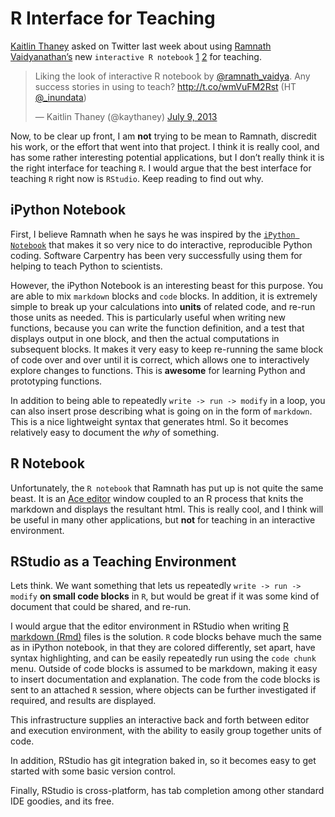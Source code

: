 # R Interface for Teaching


[Kaitlin Thaney](https://twitter.com/intent/user?screen_name=kaythaney&tw_i=354635159447941120&tw_p=tweetembed) asked on Twitter last week about using [Ramnath Vaidyanathan's](https://twitter.com/intent/user?screen_name=ramnath_vaidya&tw_i=354599459868508160&tw_p=tweetembed) new `interactive R notebook` [1](http://ramnathv.github.io/rNotebook/) [2](https://github.com/ramnathv/rNotebook) for teaching.

<blockquote class="twitter-tweet"><p>Liking the look of interactive R notebook by <a href="https://twitter.com/ramnath_vaidya">@ramnath_vaidya</a>. Any success stories in using to teach? <a href="http://t.co/wmVuFM2Rst">http://t.co/wmVuFM2Rst</a> (HT <a href="https://twitter.com/_inundata">@_inundata</a>)</p>&mdash; Kaitlin Thaney (@kaythaney) <a href="https://twitter.com/kaythaney/statuses/354635159447941120">July 9, 2013</a></blockquote>
<script async src="//platform.twitter.com/widgets.js" charset="utf-8"></script>

Now, to be clear up front, I am **not** trying to be mean to Ramnath, discredit his work, or the effort that went into that project. I think it is really cool, and has some rather interesting potential applications, but I don't really think it is the right interface for teaching `R`. I would argue that the best interface for teaching `R` right now is `RStudio`. Keep reading to find out why.

## iPython Notebook

First, I believe Ramnath when he says he was inspired by the [`iPython Notebook`](http://ipython.org/notebook.html) that makes it so very nice to do interactive, reproducible Python coding. Software Carpentry has been very successfully using them for helping to teach Python to scientists.

However, the iPython Notebook is an interesting beast for this purpose. You are able to mix `markdown` blocks and `code` blocks. In addition, it is extremely simple to break up your calculations into **units** of related code, and re-run those units as needed. This is particularly useful when writing new functions, because you can write the function definition, and a test that displays output in one block, and then the actual computations in subsequent blocks. It makes it very easy to keep re-running the same block of code over and over until it is correct, which allows one to interactively explore changes to functions. This is **awesome** for learning Python and prototyping functions.

In addition to being able to repeatedly `write -> run -> modify` in a loop, you can also insert prose describing what is going on in the form of `markdown`. This is a nice lightweight syntax that generates html. So it becomes relatively easy to document the *why* of something.


## R Notebook

Unfortunately, the `R notebook` that Ramnath has put up is not quite the same beast. It is an [Ace editor](http://ajaxorg.github.io/ace/#nav=about) window coupled to an R process that knits the markdown and displays the resultant html. This is really cool, and I think will be useful in many other applications, but **not** for teaching in an interactive environment. 

## RStudio as a Teaching Environment

Lets think. We want something that lets us repeatedly `write -> run -> modify` **on small code blocks** in `R`, but would be great if it was some kind of document that could be shared, and re-run.

I would argue that the editor environment in RStudio when writing [R markdown (Rmd)](http://www.rstudio.com/ide/docs/authoring/using_markdown) files is the solution. `R` code blocks behave much the same as in iPython notebook, in that they are colored differently, set apart, have syntax highlighting, and can be easily repeatedly run using the `code chunk` menu. Outside of code blocks is assumed to be markdown, making it easy to insert documentation and explanation. The code from the code blocks is sent to an attached `R` session, where objects can be further investigated if required, and results are displayed.

This infrastructure supplies an interactive back and forth between editor and execution environment, with the ability to easily group together units of code.

In addition, RStudio has git integration baked in, so it becomes easy to get started with some basic version control.

Finally, RStudio is cross-platform, has tab completion among other standard IDE goodies, and its free.